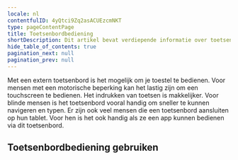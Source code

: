 ```yaml
---
locale: nl
contentfulID: 4yQtci9Zq2asACUEzcmNKT
type: pageContentPage
title: Toetsenbordbediening
shortDescription: Dit artikel bevat verdiepende informatie over toetsenbordbediening op Android en iOS.
hide_table_of_contents: true
pagination_next: null
pagination_prev: null
---
```


Met een extern toetsenbord is het mogelijk om je toestel te bedienen. Voor mensen met een motorische beperking kan het lastig zijn om een touchscreen te bedienen. Het indrukken van toetsen is makkelijker. Voor blinde mensen is het toetsenbord vooral handig om sneller te kunnen navigeren en typen. Er zijn ook veel mensen die een toetsenbord aansluiten op hun tablet. Voor hen is het ook handig als ze een app kunnen bedienen via dit toetsenbord.

## Toetsenbordbediening gebruiken

<LinkList title="List of keyboard access features" isHighlighted={true}>
  <LinkListItem url="/en/docs/android/features/keyboard-access" title="Keyboard Access for Android" pageTitle="Keyboard Access for Android" shortDescription="This article provides in-depth information about using Keyboard Access to control your Android device with a keyboard." icon="/img/light/keyboard.svg" iconAlt="Keyboard Access icon"/>
  <LinkListItem url="/en/docs/ios/features/keyboard-access" title="Keyboard access for iOS" pageTitle="Keyboard Access for iOS" shortDescription="This article provides in-depth information about using Keyboard Access to control your iOS device with a keyboard." icon="/img/light/keyboard.svg" iconAlt="Keyboard Access icon"/>
</LinkList>